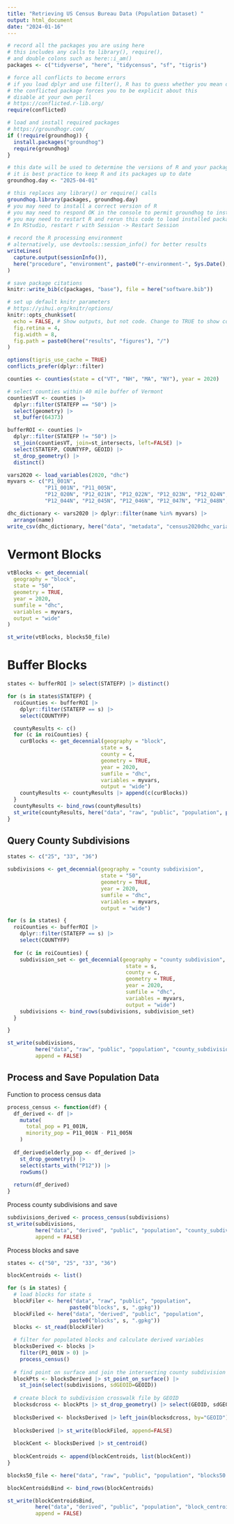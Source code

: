 ```yaml
---
title: "Retrieving US Census Bureau Data (Population Dataset) "
output: html_document
date: "2024-01-16"
---
```


```r
# record all the packages you are using here
# this includes any calls to library(), require(),
# and double colons such as here::i_am()
packages <- c("tidyverse", "here", "tidycensus", "sf", "tigris")

# force all conflicts to become errors
# if you load dplyr and use filter(), R has to guess whether you mean dplyr::filter() or stats::filter()
# the conflicted package forces you to be explicit about this
# disable at your own peril
# https://conflicted.r-lib.org/
require(conflicted)

# load and install required packages
# https://groundhogr.com/
if (!require(groundhog)) {
  install.packages("groundhog")
  require(groundhog)
}

# this date will be used to determine the versions of R and your packages
# it is best practice to keep R and its packages up to date
groundhog.day <- "2025-04-01"

# this replaces any library() or require() calls
groundhog.library(packages, groundhog.day)
# you may need to install a correct version of R
# you may need to respond OK in the console to permit groundhog to install packages
# you may need to restart R and rerun this code to load installed packages
# In RStudio, restart r with Session -> Restart Session
```


```r
# record the R processing environment
# alternatively, use devtools::session_info() for better results
writeLines(
  capture.output(sessionInfo()),
  here("procedure", "environment", paste0("r-environment-", Sys.Date(), ".txt"))
)

# save package citations
knitr::write_bib(c(packages, "base"), file = here("software.bib"))

# set up default knitr parameters
# https://yihui.org/knitr/options/
knitr::opts_chunk$set(
  echo = FALSE, # Show outputs, but not code. Change to TRUE to show code as well
  fig.retina = 4,
  fig.width = 8,
  fig.path = paste0(here("results", "figures"), "/")
)

options(tigris_use_cache = TRUE)
conflicts_prefer(dplyr::filter)
```


```r
counties <- counties(state = c("VT", "NH", "MA", "NY"), year = 2020)
```


```r
# select counties within 40 mile buffer of Vermont
countiesVT <- counties |> 
  dplyr::filter(STATEFP == "50") |> 
  select(geometry) |> 
  st_buffer(64373)

bufferROI <- counties |> 
  dplyr::filter(STATEFP != "50") |> 
  st_join(countiesVT, join=st_intersects, left=FALSE) |> 
  select(STATEFP, COUNTYFP, GEOID) |> 
  st_drop_geometry() |> 
  distinct()
```


```r
vars2020 <- load_variables(2020, "dhc")
myvars <- c("P1_001N", 
            "P11_001N", "P11_005N", 
            "P12_020N", "P12_021N", "P12_022N", "P12_023N", "P12_024N", "P12_025N",
            "P12_044N", "P12_045N", "P12_046N", "P12_047N", "P12_048N", "P12_049N")

dhc_dictionary <- vars2020 |> dplyr::filter(name %in% myvars) |> 
  arrange(name)
write_csv(dhc_dictionary, here("data", "metadata", "census2020dhc_variables.csv"))

```

# Vermont Blocks

```r
vtBlocks <- get_decennial(
  geography = "block",
  state = "50",
  geometry = TRUE,
  year = 2020,
  sumfile = "dhc",
  variables = myvars,
  output = "wide"
)

st_write(vtBlocks, blocks50_file)
```

# Buffer Blocks

```r
states <- bufferROI |> select(STATEFP) |> distinct()

for (s in states$STATEFP) {
  roiCounties <- bufferROI |> 
    dplyr::filter(STATEFP == s) |> 
    select(COUNTYFP)

  countyResults <- c()  
  for (c in roiCounties) {
    curBlocks <- get_decennial(geography = "block",
                              state = s,
                              county = c,
                              geometry = TRUE,
                              year = 2020,
                              sumfile = "dhc",
                              variables = myvars,
                              output = "wide")
    countyResults <- countyResults |> append(c(curBlocks))
  }
  countyResults <- bind_rows(countyResults)
  st_write(countyResults, here("data", "raw", "public", "population", paste0("blocks", s, ".gpkg")))
}

```

## Query County Subdivisions

```r
states <- c("25", "33", "36")

subdivisions <- get_decennial(geography = "county subdivision",
                              state = "50",
                              geometry = TRUE,
                              year = 2020,
                              sumfile = "dhc",
                              variables = myvars,
                              output = "wide")

for (s in states) {
  roiCounties <- bufferROI |> 
    dplyr::filter(STATEFP == s) |> 
    select(COUNTYFP)
  
  for (c in roiCounties) {
    subdivision_set <- get_decennial(geography = "county subdivision",
                                      state = s,
                                      county = c,
                                      geometry = TRUE,
                                      year = 2020,
                                      sumfile = "dhc",
                                      variables = myvars,
                                      output = "wide")
    subdivisions <- bind_rows(subdivisions, subdivision_set)
  }

}

st_write(subdivisions, 
         here("data", "raw", "public", "population", "county_subdivisions.gpkg"),
         append = FALSE)
```

## Process and Save Population Data

Function to process census data

```r
process_census <- function(df) {
  df_derived <- df |>
    mutate(
      total_pop = P1_001N,
      minority_pop = P11_001N - P11_005N
    )
  
  df_derived$elderly_pop <- df_derived |>
    st_drop_geometry() |>
    select(starts_with("P12")) |>
    rowSums()
  
  return(df_derived)
}
```

Process county subdivisions and save

```r
subdivisions_derived <- process_census(subdivisions)
st_write(subdivisions, 
         here("data", "derived", "public", "population", "county_subdivisions.gpkg"),
         append = FALSE)
```

Process blocks and save

```r
states <- c("50", "25", "33", "36")

blockCentroids <- list()

for (s in states) {
  # load blocks for state s
  blockFiler <- here("data", "raw", "public", "population", 
                    paste0("blocks", s, ".gpkg"))
  blockFiled <- here("data", "derived", "public", "population", 
                    paste0("blocks", s, ".gpkg"))
  blocks <- st_read(blockFiler)
  
  # filter for populated blocks and calculate derived variables
  blocksDerived <- blocks |> 
    filter(P1_001N > 0) |> 
    process_census()
  
  # find point on surface and join the intersecting county subdivision ID
  blockPts <- blocksDerived |> st_point_on_surface() |> 
    st_join(select(subdivisions, sdGEOID=GEOID))
  
  # create block to subdivision crosswalk file by GEOID
  blocksdcross <- blockPts |> st_drop_geometry() |> select(GEOID, sdGEOID)
  
  blocksDerived <- blocksDerived |> left_join(blocksdcross, by="GEOID")
  
  blocksDerived |> st_write(blockFiled, append=FALSE)
  
  blockCent <- blocksDerived |> st_centroid()
  
  blockCentroids <- append(blockCentroids, list(blockCent))
}

blocks50_file <- here("data", "raw", "public", "population", "blocks50.gpkg")

blockCentroidsBind <- bind_rows(blockCentroids)

st_write(blockCentroidsBind, 
         here("data", "derived", "public", "population", "block_centroids.gpkg"),
         append = FALSE)
```
